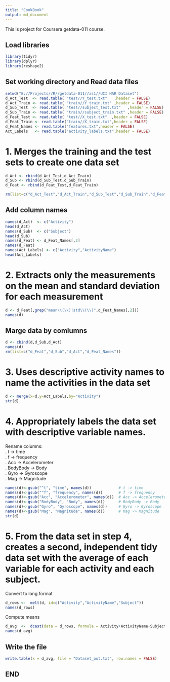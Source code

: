 ```yaml
---
title: "CookBook"
output: md_document
---
```

This is project for Coursera getdata-011 course.



## Load libraries

```r
library(tidyr)
library(dplyr)
library(reshape2)
```

## Set working directory and Read data files

```r
setwd("E://Projects//R//getdata-011//as1//UCI HAR Dataset")
d_Act_Test  <- read.table( "test//Y_test.txt"   ,header = FALSE)
d_Act_Train <- read.table( "train//Y_train.txt" ,header = FALSE)
d_Sub_Test  <- read.table( "test//subject_test.txt"   ,header = FALSE)
d_Sub_Train <- read.table( "train//subject_train.txt" ,header = FALSE)
d_Feat_Test <- read.table( "test//X_test.txt"  ,header = FALSE)
d_Feat_Train <- read.table("train//X_train.txt",header = FALSE)
d_Feat_Names <- read.table("features.txt",header = FALSE)
Act_Labels   <- read.table("activity_labels.txt",header = FALSE)
```


# 1. Merges the training and the test sets to create one data set

```r
d_Act <- rbind(d_Act_Test,d_Act_Train)
d_Sub <- rbind(d_Sub_Test,d_Sub_Train)
d_Feat <- rbind(d_Feat_Test,d_Feat_Train)

rm(list=c("d_Act_Test","d_Act_Train","d_Sub_Test","d_Sub_Train","d_Feat_Test","d_Feat_Train"))
```

## Add column names

```r
names(d_Act)  <- c("Activity")
head(d_Act)
names(d_Sub)  <- c("Subject")
head(d_Sub)
names(d_Feat) <- d_Feat_Names[,2]
names(d_Feat)
names(Act_Labels) <- c("Activity","ActivityName")
head(Act_Labels)
```
# 2. Extracts only the measurements on the mean and standard deviation for each measurement

```r
d <- d_Feat[,grep("mean\\(\\)|std\\(\\)",d_Feat_Names[,2])]
names(d)
```

## Marge data by comlumns

```r
d <- cbind(d,d_Sub,d_Act)
names(d)
rm(list=c("d_Feat","d_Sub","d_Act","d_Feat_Names"))
```

# 3. Uses descriptive activity names to name the activities in the data set

```r
d <- merge(x=d,y=Act_Labels,by="Activity")
str(d)
```

# 4. Appropriately labels the data set with descriptive variable names. 


Rename columns:  
. t -> time  
. f -> frequency  
. Acc -> Accelerometer  
. BodyBody -> Body  
. Gyro -> Gyroscope  
. Mag -> Magnitude  


```r
names(d)<-gsub("^t", "time", names(d))            # t -> time
names(d)<-gsub("^f", "frequency", names(d))       # f -> frequency
names(d)<-gsub("Acc", "Accelerometer", names(d))  # Acc -> Accelerometer
names(d)<-gsub("BodyBody", "Body", names(d))      # BodyBody -> Body
names(d)<-gsub("Gyro", "Gyroscope", names(d))     # Gyro -> Gyroscope
names(d)<-gsub("Mag", "Magnitude", names(d))      # Mag -> Magnitude
str(d)
```

# 5. From the data set in step 4, creates a second, independent tidy data set with the average of each variable for each activity and each subject.

Convert to long format
```r
d_rows <-  melt(d, id=c("Activity","ActivityName","Subject"))
names(d_rows)
```
Compute means
```r
d_avg  <-  dcast(data = d_rows, formula = Activity+ActivityName+Subject~variable, fun.aggregate = mean)
names(d_avg)
```

## Write the file

```r
write.table(x = d_avg, file = "Dataset_out.txt", row.names = FALSE)
```

## END

